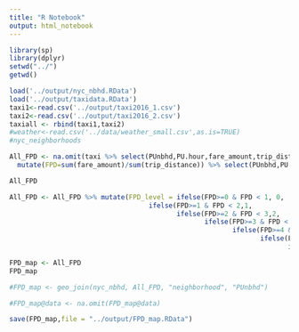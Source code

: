 ```yaml
---
title: "R Notebook"
output: html_notebook
---
```


```r
library(sp)
library(dplyr)
setwd("../")
getwd()
```

```r
load('../output/nyc_nbhd.RData')
load('../output/taxidata.RData')
taxi1<-read.csv('../output/taxi2016_1.csv')
taxi2<-read.csv('../output/taxi2016_2.csv')
taxiall <- rbind(taxi1,taxi2)
#weather<-read.csv('../data/weather_small.csv',as.is=TRUE)
#nyc_neighborhoods
```

```r
All_FPD <- na.omit(taxi %>% select(PUnbhd,PU.hour,fare_amount,trip_distance)%>%group_by(PU.hour, PUnbhd) %>%
  mutate(FPD=sum(fare_amount)/sum(trip_distance)) %>% select(PUnbhd,PU.hour,FPD))
```

```r
All_FPD
```

```r
All_FPD <- All_FPD %>% mutate(FPD_level = ifelse(FPD>=0 & FPD < 1, 0,
                                   ifelse(FPD>=1 & FPD < 2,1,
                                          ifelse(FPD>=2 & FPD < 3,2,
                                                 ifelse(FPD>=3 & FPD < 4,3,
                                                        ifelse(FPD>=4 & FPD < 5,4,
                                                               ifelse(FPD>=5 & FPD < 6,5,
                                                                      ifelse(FPD>=6 & FPD < 7,6,7))))))))
```

```r
FPD_map <- All_FPD
FPD_map
```

```r
#FPD_map <- geo_join(nyc_nbhd, All_FPD, "neighborhood", "PUnbhd")
```

```r
#FPD_map@data <- na.omit(FPD_map@data)
```

```r
save(FPD_map,file = "../output/FPD_map.RData")
```

